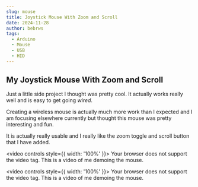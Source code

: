 ```yaml
---
slug: mouse
title: Joystick Mouse With Zoom and Scroll
date: 2024-11-28
author: bebrws
tags:
  - Arduino
  - Mouse
  - USB
  - HID
---
```


## My Joystick Mouse With Zoom and Scroll

Just a little side project I thought was pretty cool. It actually works really well and is easy to get going *wired*. 

Creating a wireless mouse is actually much more work than I expected and I am focusing elsewhere currently but thought this mouse was pretty interesting and fun.

It is actually really usable and I really like the zoom toggle and scroll button that I have added.

<video controls style={{ width: '100%' }}>
  <source src="/static/mouse.mp4" type="video/mp4" />
  <source src="/static/mouse.mov" type="video/quicktime" />
  Your browser does not support the video tag. This is a video of me demoing the mouse.
</video>

<video controls style={{ width: '100%' }}>
  <source src="/static/mouse2.mp4" type="video/mp4" />
  <source src="/static/mouse2.mov" type="video/quicktime" />
  Your browser does not support the video tag. This is a video of me demoing the mouse.
</video>

